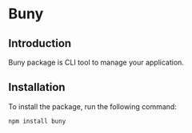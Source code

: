 # Buny

## Introduction

Buny package is CLI tool to manage your application.

## Installation

To install the package, run the following command:

```bash
npm install buny
```